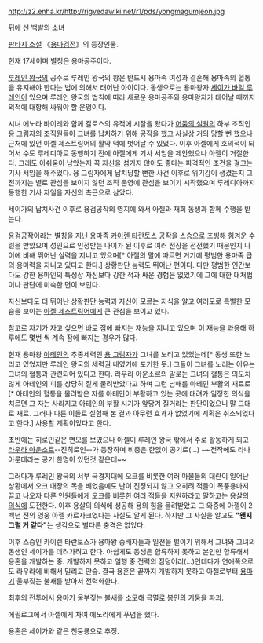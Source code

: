 http://z2.enha.kr/http://rigvedawiki.net/r1/pds/yongmagumjeon.jpg

뒤에 선 백발의 소녀

[[판타지 소설]] 《[[용마검전]]》의 등장인물.

현재 17세이며 별칭은 용마공주이다.

[[루레인 왕국]]의 공주로 루레인 왕국의 왕은 반드시 용마족 여성과 결혼해 용마족의 혈통을 유지해야 한다는 법에 의해서 태어난 아이이다.
동생으로는 용마왕자 [[세이가 바일 루레인]]이 있으며 루레인 왕국의 법칙에 따라 새로운 용마공주와 용마왕자가 태어날 때까지 외적에 대항해 싸워야 할 운명이다. 

시녀 에노라 바이레와 함께 칼로스의 유적에 시찰을 왔다가 [[어둠의 설원]]의 하부 조직인 용 그림자의 조직원들이 그녀를 납치하기 위해 공작을 했고 사실상 거의 당할 뻔 했으나 근처에 있던 아젤 제스트링어의 활약 덕에 벗어날 수 있었다. 이후 아젤에게 호의적이 되어서 수도 루레디아로 동행하기 전에 아젤에게 기사 서임을 제안했으나 아젤이 거절한다. 그래도 아쉬움이 남았는지 꼭 자신을 섬기지 않아도 좋다는 파격적인 조건을 걸고는 기사 서임을 해주었다. 용 그림자에게 납치당할 뻔한 사건 이후로 위기감이 생겼는지 그 전까지는 별로 관심을 보이지 않던 조직 운영에 관심을 보이기 시작했으며 루레디아까지 동행한 기사 자일을 자신의 측근으로 삼았다. 

세이가의 납치사건 이후로 용검공작의 영지에 와서 아젤과 재회 동생과 함께 수행을 받는다.

용검공작이라는 별칭을 지닌 용마족 [[카이렌 타란토스]] 공작을 스승으로 초빙해 힘겨운 수련을 받았으며 성인으로 인정받는 나이가 된 이후로 여러 전장을 전전했기 때문인지 나이에 비해 뛰어난 실력을 지니고 있으며[* 아젤의 말에 따르면 거기에 평범한 용마족 급의 용마력을 지니고 있다고 한다.] 상황판단 능력도 뛰어난 편이다. 다만 평범한 인간보다도 강한 용마인의 특성상 자신보다 강한 적과 싸운 경험은 없었기에 그에 대한 대처법이나 판단에 미숙한 면이 보인다.

자신보다도 더 뛰어난 상황판단 능력과 자신이 모르는 지식을 알고 여러모로 특별한 모습을 보이는 [[아젤 제스트링어]]에게 큰 관심을 보이고 있다.

참고로 자기가 자고 싶으면 바로 잠에 빠지는 재능을 지니고 있으며 이 재능을 과용해 하루에도 몇번 씩 계속 잠에 빠지는 경우가 많다.

현재 용마왕 [[아테인]]의 추종세력인 [[어둠의 설원|용 그림자]]가 그녀를 노리고 있었는데[* 동생 또한 노리고 있었지만 루레인 왕국의 세력권 내였기에 포기한 듯.] 그들이 그녀를 노리는 이유는 그녀의 혈통과 관련되어 있다고 한다. 라우라 아운소르의 말로는 그녀의 혈통은 의도치 않게 아테인의 피를 상당히 짙게 물려받았다고 하며 그런 남매를 아테인 부활의 재료로[* 아테인의 혈통을 물려받은 자를 아테인이 부활하고 있는 곳에 대려가 일정한 의식을 치르면 그 자는 사라지고 아테인의 부활 시기가 앞당겨 질거라는 판단이었으니 말 그대로 재료. 그러나 다른 이들로 실험해 본 결과 아무런 효과가 없었기에 계획은 취소되었다고 한다.] 사용할 계획이었다고 한다.

초반에는 히로인같은 면모를 보였으나 아젤이 루레인 왕국 밖에서 주로 활동하게 되고 [[라우라 아운소르]]--진히로인--가 등장하며 비중은 한없이 공기로(...) ~~전작에도 라나 아룬데라는 공기 한명이 있던것 같은데~~

그러다가 루레인 왕국의 서부 국경지대에 오크를 비롯한 여러 마물들의 대란이 일어난 상황에서 오크 대장의 목을 베었음에도 난이 진정되지 않고 오히려 적들이 폭풍용마저 끌고 나오자 다른 인원들에게 오크를 비롯한 여러 적들을 지원하라고 말하고는 [[용살의 의식]]에 도전한다. 이후 용살의 의식에 성공해 용의 힘을 물려받았고 그 와중에 아젤이 2백년 전의 영웅 아젤 카르자크였다는 사실도 알게 된다. 하지만 그 사실을 알고도 '''"왠지 그럴 거 같다"'''는 생각으로 별다른 충격은 없었다.

이후 스승인 카이렌 타란토스가 용마왕 숭배자들과 일전을 벌이기 위해서 그녀와 그녀의 동생인 세이가를 데려가려고 한다. 아쉽게도 동생은 합류하지 못하고 본인만 합류해서 용혼을 개발하는 중. 개발하지 못하고 일행 중 전력의 짐덩어리(...)인데다가 연애쪽으로도 라우라에 비해서 밀리고 안습.
결국 용혼은 끝까지 개발하지 못하고 아젤로부터 [[용마기]] 울부짖는 불새를 받아서 전력화한다.

최후의 전투에서 [[용마기]] 울부짖는 불새를 소모해 극멸로 봉인의 기둥을 파괴.

에필로그에서 아젤에게 차여 에노라에게 푸념을 했다.

용혼은 세이가와 같은 천둥룡으로 추정.
